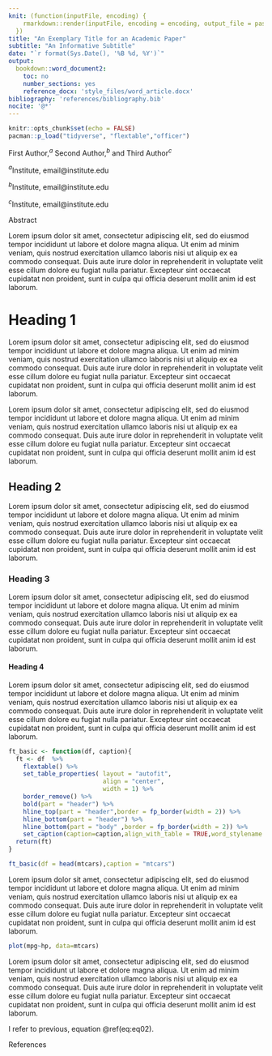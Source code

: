 ```yaml
---
knit: (function(inputFile, encoding) {
    rmarkdown::render(inputFile, encoding = encoding, output_file = paste0(substr(inputFile,1,nchar(inputFile)-4),"_",Sys.time(),'.docx'), output_dir = "article/draft/")
  })
title: "An Exemplary Title for an Academic Paper"
subtitle: "An Informative Subtitle"
date: "`r format(Sys.Date(), '%B %d, %Y')`"
output: 
  bookdown::word_document2:
    toc: no
    number_sections: yes
    reference_docx: 'style_files/word_article.docx'
bibliography: 'references/bibliography.bib'
nocite: '@*'
---
```


```r
knitr::opts_chunk$set(echo = FALSE)
pacman::p_load("tidyverse", "flextable","officer")

```

::: {custom-style="Author"}
First Author,$^a$ Second Author,$^b$ and Third Author$^c$
:::

::: {custom-style="Institute"}
$^a$Institute, email@institute.edu

$^b$Institute, email@institute.edu

$^c$Institute, email@institute.edu
:::

::: {custom-style="Abstract-Heading"}
Abstract
:::

::: {custom-style="Abstract"}
Lorem ipsum dolor sit amet, consectetur adipiscing elit, sed do eiusmod tempor incididunt ut labore et dolore magna aliqua. Ut enim ad minim veniam, quis nostrud exercitation ullamco laboris nisi ut aliquip ex ea commodo consequat. Duis aute irure dolor in reprehenderit in voluptate velit esse cillum dolore eu fugiat nulla pariatur. Excepteur sint occaecat cupidatat non proident, sunt in culpa qui officia deserunt mollit anim id est laborum.
:::

# Heading 1

Lorem ipsum dolor sit amet, consectetur adipiscing elit, sed do eiusmod tempor incididunt ut labore et dolore magna aliqua. Ut enim ad minim veniam, quis nostrud exercitation ullamco laboris nisi ut aliquip ex ea commodo consequat. Duis aute irure dolor in reprehenderit in voluptate velit esse cillum dolore eu fugiat nulla pariatur. Excepteur sint occaecat cupidatat non proident, sunt in culpa qui officia deserunt mollit anim id est laborum.

Lorem ipsum dolor sit amet, consectetur adipiscing elit, sed do eiusmod tempor incididunt ut labore et dolore magna aliqua. Ut enim ad minim veniam, quis nostrud exercitation ullamco laboris nisi ut aliquip ex ea commodo consequat. Duis aute irure dolor in reprehenderit in voluptate velit esse cillum dolore eu fugiat nulla pariatur. Excepteur sint occaecat cupidatat non proident, sunt in culpa qui officia deserunt mollit anim id est laborum.


## Heading 2

Lorem ipsum dolor sit amet, consectetur adipiscing elit, sed do eiusmod tempor incididunt ut labore et dolore magna aliqua. Ut enim ad minim veniam, quis nostrud exercitation ullamco laboris nisi ut aliquip ex ea commodo consequat. Duis aute irure dolor in reprehenderit in voluptate velit esse cillum dolore eu fugiat nulla pariatur. Excepteur sint occaecat cupidatat non proident, sunt in culpa qui officia deserunt mollit anim id est laborum.

### Heading 3

Lorem ipsum dolor sit amet, consectetur adipiscing elit, sed do eiusmod tempor incididunt ut labore et dolore magna aliqua. Ut enim ad minim veniam, quis nostrud exercitation ullamco laboris nisi ut aliquip ex ea commodo consequat. Duis aute irure dolor in reprehenderit in voluptate velit esse cillum dolore eu fugiat nulla pariatur. Excepteur sint occaecat cupidatat non proident, sunt in culpa qui officia deserunt mollit anim id est laborum.

#### Heading 4

Lorem ipsum dolor sit amet, consectetur adipiscing elit, sed do eiusmod tempor incididunt ut labore et dolore magna aliqua. Ut enim ad minim veniam, quis nostrud exercitation ullamco laboris nisi ut aliquip ex ea commodo consequat. Duis aute irure dolor in reprehenderit in voluptate velit esse cillum dolore eu fugiat nulla pariatur. Excepteur sint occaecat cupidatat non proident, sunt in culpa qui officia deserunt mollit anim id est laborum.

```r
ft_basic <- function(df, caption){
  ft <- df  %>%
    flextable() %>% 
    set_table_properties( layout = "autofit",
                          align = "center",
                          width = 1) %>%
    border_remove() %>%
    bold(part = "header") %>%
    hline_top(part = "header",border = fp_border(width = 2)) %>%
    hline_bottom(part = "header") %>%
    hline_bottom(part = "body" ,border = fp_border(width = 2)) %>% 
    set_caption(caption=caption,align_with_table = TRUE,word_stylename = "Caption",autonum = TRUE)
  return(ft)
}

ft_basic(df = head(mtcars),caption = "mtcars")
```

Lorem ipsum dolor sit amet, consectetur adipiscing elit, sed do eiusmod tempor incididunt ut labore et dolore magna aliqua. Ut enim ad minim veniam, quis nostrud exercitation ullamco laboris nisi ut aliquip ex ea commodo consequat. Duis aute irure dolor in reprehenderit in voluptate velit esse cillum dolore eu fugiat nulla pariatur. Excepteur sint occaecat cupidatat non proident, sunt in culpa qui officia deserunt mollit anim id est laborum.

```r
plot(mpg~hp, data=mtcars)
```

Lorem ipsum dolor sit amet, consectetur adipiscing elit, sed do eiusmod tempor incididunt ut labore et dolore magna aliqua. Ut enim ad minim veniam, quis nostrud exercitation ullamco laboris nisi ut aliquip ex ea commodo consequat. Duis aute irure dolor in reprehenderit in voluptate velit esse cillum dolore eu fugiat nulla pariatur. Excepteur sint occaecat cupidatat non proident, sunt in culpa qui officia deserunt mollit anim id est laborum.

\begin{equation}
  X = Y
  (\#eq:eq02)
\end{equation}

I refer to previous, equation \@ref(eq:eq02).

\newpage
::: {custom-style="Heading 1"}
References
:::

